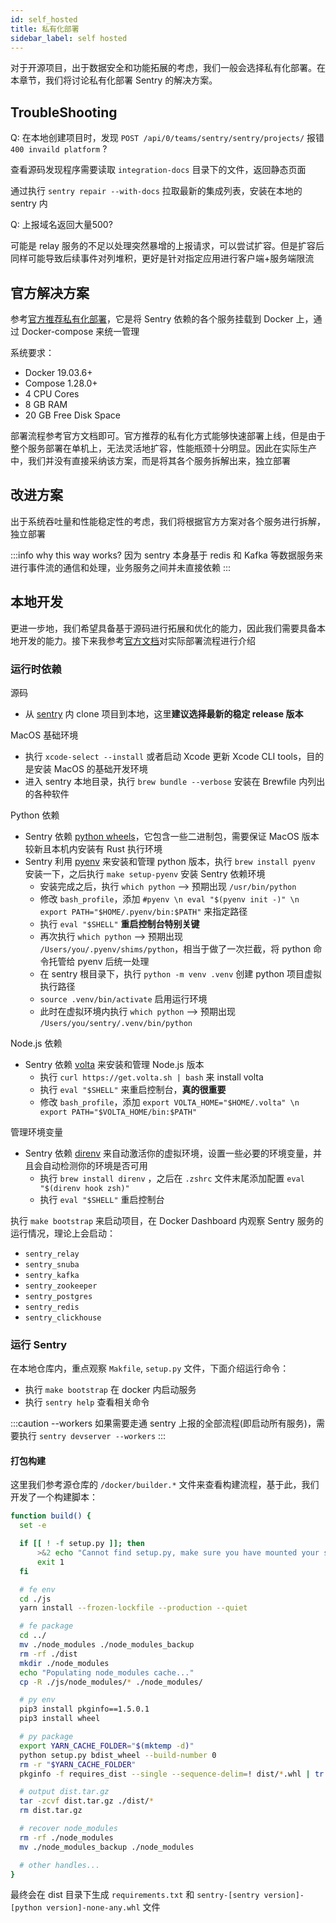 ```yaml
---
id: self_hosted
title: 私有化部署
sidebar_label: self hosted
---
```



对于开源项目，出于数据安全和功能拓展的考虑，我们一般会选择私有化部署。在本章节，我们将讨论私有化部署 Sentry 的解决方案。

## TroubleShooting

<HighlightWithText>Q: 在本地创建项目时，发现 `POST /api/0/teams/sentry/sentry/projects/` 报错 `400 invaild platform` ?</HighlightWithText>

查看源码发现程序需要读取 `integration-docs` 目录下的文件，返回静态页面

通过执行 `sentry repair --with-docs` 拉取最新的集成列表，安装在本地的 sentry 内

<HighlightWithText>Q: 上报域名返回大量500?</HighlightWithText>

可能是 relay 服务的不足以处理突然暴增的上报请求，可以尝试扩容。但是扩容后同样可能导致后续事件对列堆积，更好是针对指定应用进行客户端+服务端限流

<!-- -->

## 官方解决方案

参考[官方推荐私有化部署](https://github.com/getsentry/self-hosted)，它是将 Sentry 依赖的各个服务挂载到 Docker 上，通过 Docker-compose 来统一管理

系统要求：
- Docker 19.03.6+ 
- Compose 1.28.0+
- 4 CPU Cores
- 8 GB RAM
- 20 GB Free Disk Space

部署流程参考官方文档即可。官方推荐的私有化方式能够快速部署上线，但是由于整个服务部署在单机上，无法灵活地扩容，性能瓶颈十分明显。因此在实际生产中，我们并没有直接采纳该方案，而是将其各个服务拆解出来，独立部署

## 改进方案

出于系统吞吐量和性能稳定性的考虑，我们将根据官方方案对各个服务进行拆解，独立部署

:::info why this way works?
因为 sentry 本身基于 redis 和 Kafka 等数据服务来进行事件流的通信和处理，业务服务之间并未直接依赖
:::



## 本地开发

更进一步地，我们希望具备基于源码进行拓展和优化的能力，因此我们需要具备本地开发的能力。接下来我参考[官方文档](https://develop.sentry.dev/environment/)对实际部署流程进行介绍

### 运行时依赖

源码

- 从 [sentry](https://github.com/getsentry/sentry) 内 clone 项目到本地，这里**建议选择最新的稳定 release 版本**

MacOS 基础环境

- 执行 `xcode-select --install` 或者启动 Xcode 更新 Xcode CLI tools，目的是安装 MacOS 的基础开发环境
- 进入 sentry 本地目录，执行 `brew bundle --verbose` 安装在 Brewfile 内列出的各种软件

Python 依赖

- Sentry 依赖 [python wheels](https://pythonwheels.com/)，它包含一些二进制包，需要保证 MacOS 版本较新且本机内安装有 Rust 执行环境
- Sentry 利用 [pyenv](https://github.com/pyenv/pyenv) 来安装和管理 python 版本，执行 `brew install pyenv` 安装一下，之后执行 `make setup-pyenv` 安装 Sentry 依赖环境
  - 安装完成之后，执行 `which python` --> 预期出现 `/usr/bin/python`
  - 修改 `bash_profile`，添加 `#pyenv \n eval "$(pyenv init -)" \n export PATH="$HOME/.pyenv/bin:$PATH"` 来指定路径
  - 执行 `eval "$SHELL"` **重启控制台特别关键**
  - 再次执行 `which python` --> 预期出现 `/Users/you/.pyenv/shims/python`，相当于做了一次拦截，将 python 命令托管给 pyenv 后统一处理
  - 在 sentry 根目录下，执行 `python -m venv .venv` 创建 python 项目虚拟执行路径
  - `source .venv/bin/activate` 启用运行环境
  - 此时在虚拟环境内执行 `which python` --> 预期出现 `/Users/you/sentry/.venv/bin/python`

Node.js 依赖

- Sentry 依赖 [volta](https://github.com/volta-cli/volta) 来安装和管理 Node.js 版本
  - 执行 `curl https://get.volta.sh | bash` 来 install volta
  - 执行 `eval "$SHELL"` 来重启控制台，**真的很重要**
  - 修改 `bash_profile`，添加 `export VOLTA_HOME="$HOME/.volta" \n export PATH="$VOLTA_HOME/bin:$PATH"`

管理环境变量

- Sentry 依赖 [direnv](https://github.com/direnv/direnv) 来自动激活你的虚拟环境，设置一些必要的环境变量，并且会自动检测你的环境是否可用
  - 执行 `brew install direnv` ，之后在 `.zshrc` 文件末尾添加配置 `eval "$(direnv hook zsh)"`
  - 执行 `eval "$SHELL"` 重启控制台


执行 `make bootstrap` 来启动项目，在 Docker Dashboard 内观察 Sentry 服务的运行情况，理论上会启动：

- `sentry_relay`
- `sentry_snuba`
- `sentry_kafka`
- `sentry_zookeeper`
- `sentry_postgres`
- `sentry_redis`
- `sentry_clickhouse`

### 运行 Sentry

在本地仓库内，重点观察 `Makfile`, `setup.py` 文件，下面介绍运行命令：

- 执行 `make bootstrap` 在 docker 内启动服务
- 执行 `sentry help` 查看相关命令

:::caution --workers
如果需要走通 sentry 上报的全部流程(即启动所有服务)，需要执行 `sentry devserver --workers`
:::

#### 打包构建

这里我们参考源仓库的 `/docker/builder.*` 文件来查看构建流程，基于此，我们开发了一个构建脚本：

```bash
function build() {
  set -e

  if [[ ! -f setup.py ]]; then
      >&2 echo "Cannot find setup.py, make sure you have mounted your source dir to /workspace"
      exit 1
  fi

  # fe env
  cd ./js
  yarn install --frozen-lockfile --production --quiet

  # fe package
  cd ../
  mv ./node_modules ./node_modules_backup
  rm -rf ./dist
  mkdir ./node_modules
  echo "Populating node_modules cache..."
  cp -R ./js/node_modules/* ./node_modules/

  # py env
  pip3 install pkginfo==1.5.0.1
  pip3 install wheel

  # py package
  export YARN_CACHE_FOLDER="$(mktemp -d)"
  python setup.py bdist_wheel --build-number 0
  rm -r "$YARN_CACHE_FOLDER"
  pkginfo -f requires_dist --single --sequence-delim=! dist/*.whl | tr ! \\n > dist/requirements.txt

  # output dist.tar.gz
  tar -zcvf dist.tar.gz ./dist/*
  rm dist.tar.gz

  # recover node_modules
  rm -rf ./node_modules
  mv ./node_modules_backup ./node_modules

  # other handles...
}
```

最终会在 dist 目录下生成 `requirements.txt` 和 `sentry-[sentry version]-[python version]-none-any.whl` 文件


